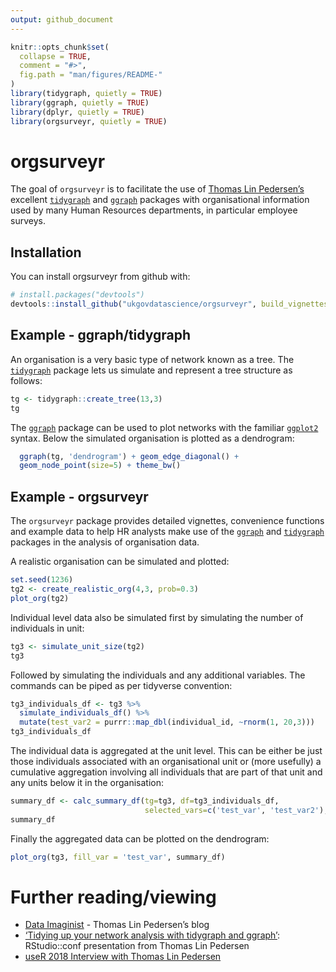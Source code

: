 ```yaml
---
output: github_document
---
```


<!-- README.md is generated from README.Rmd. Please edit that file -->

```r
knitr::opts_chunk$set(
  collapse = TRUE,
  comment = "#>",
  fig.path = "man/figures/README-"
)
library(tidygraph, quietly = TRUE)
library(ggraph, quietly = TRUE)
library(dplyr, quietly = TRUE)
library(orgsurveyr, quietly = TRUE)
```

# orgsurveyr

The goal of `orgsurveyr` is to facilitate the use of [Thomas Lin Pedersen's](https://www.data-imaginist.com) excellent [`tidygraph`](https://github.com/thomasp85/tidygraph) and [`ggraph`](https://github.com/thomasp85/ggraph) packages with organisational information used by many Human Resources departments, in particular employee surveys.  

## Installation

You can install orgsurveyr from github with:

```r
# install.packages("devtools")
devtools::install_github("ukgovdatascience/orgsurveyr", build_vignettes = TRUE)
```

## Example - ggraph/tidygraph

An organisation is a very basic type of network known as a tree.  The [`tidygraph`](https://github.com/thomasp85/tidygraph) package lets us simulate and represent a tree structure as follows:

```r
tg <- tidygraph::create_tree(13,3) 
tg
```

The [`ggraph`](https://github.com/thomasp85/ggraph) package can be used to plot networks with the familiar [`ggplot2`](http://ggplot2.tidyverse.org) syntax.  Below the simulated organisation is plotted as a dendrogram:

```r
  ggraph(tg, 'dendrogram') + geom_edge_diagonal() + 
  geom_node_point(size=5) + theme_bw()
```

## Example - orgsurveyr

The `orgsurveyr` package provides detailed vignettes, convenience functions and example data to help HR analysts make use of the [`ggraph`](https://github.com/thomasp85/ggraph) and [`tidygraph`](https://github.com/thomasp85/tidygraph) packages in the analysis of organisation data.

A realistic organisation can be simulated and plotted:

```r
set.seed(1236)
tg2 <- create_realistic_org(4,3, prob=0.3)
plot_org(tg2)
```

Individual level data also be simulated first by simulating the number of individuals in unit:

```r
tg3 <- simulate_unit_size(tg2)
tg3
```

Followed by simulating the individuals and any additional variables.  The commands can be piped as per tidyverse convention:

```r
tg3_individuals_df <- tg3 %>% 
  simulate_individuals_df() %>%
  mutate(test_var2 = purrr::map_dbl(individual_id, ~rnorm(1, 20,3)))
tg3_individuals_df
```

The individual data is aggregated at the unit level.  This can be either be just those individuals associated with an organisational unit or (more usefully) a cumulative aggregation involving all individuals that are part of that unit and any units below it in the organisation:

```r
summary_df <- calc_summary_df(tg=tg3, df=tg3_individuals_df, 
                              selected_vars=c('test_var', 'test_var2'), is_cumulative=TRUE)
summary_df
```

Finally the aggregated data can be plotted on the dendrogram:

```r
plot_org(tg3, fill_var = 'test_var', summary_df)
```

# Further reading/viewing

- [Data Imaginist](https://www.data-imaginist.com) - Thomas Lin Pedersen's blog
- ['Tidying up your network analysis with tidygraph and ggraph'](https://www.rstudio.com/resources/videos/tidying-up-your-network-analysis-with-tidygraph-and-ggraph/): RStudio::conf presentation from Thomas Lin Pedersen
- [useR 2018 Interview with Thomas Lin Pedersen](https://user2018.r-project.org/blog/2018/04/18/interview-with-thomas-lin-pedersen/)

